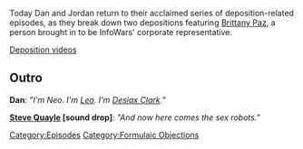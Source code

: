 {{DEFAULTSORT:
    #_EPISODE_0685:Formulaic Objections Part 7
}}{{Episode
    | title           = Formulaic Objections Part 7
    | caption         = [https://knowledgefight.libsyn.com/685-formulaic-objections-part-7 Listen to this episode on Libsyn]
    | episodeNumber   = 685
    | length          = 03:02:56
    | airDate         = May 25, 2022
    | episodeType     = [[:Category:Formulaic Objections|Formulaic Objections]]
    | previousEpisode = [[684: May 20, 2022]]
    | nextEpisode     = [[686: Continental Negotiations]]
}}

{{Stub}}

Today Dan and Jordan return to their acclaimed series of deposition-related episodes, as they break down two depositions featuring [[Brittany Paz]], a person brought in to be InfoWars' corporate representative.

[https://www.youtube.com/channel/UCeeCy2sW9BRXjlfsIOA5DgA Deposition videos]

==Outro==

'''Dan''': ''"I'm Neo. I'm [[leo Zagami|Leo]]. I'm [[Desiax Clark]]."''

'''[[Steve Quayle]] [sound drop]''': ''"And now here comes the sex robots."''

[[Category:Episodes]]
[[Category:Formulaic Objections]]
